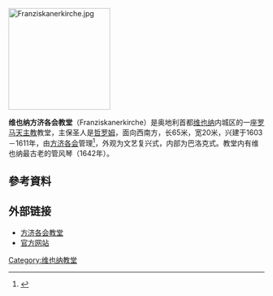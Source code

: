 [[File:Franziskanerkirche.jpg|200px]]
{{coord|48|12|22.3|N|16|22|28.1|E|display=title|region:AT_type:landmark}}  

'''维也纳方济各会教堂'''（Franziskanerkirche）是奥地利首都[[维也纳|维也纳]]内城区的一座[[罗马天主教|罗马天主教]]教堂，主保圣人是[[哲罗姆|哲罗姆]]，面向西南方，长65米，宽20米，兴建于1603－1611年，由[[方济各会|方济各会]]管理<ref name="OW">{{Cite web |url=http://stephanscom.at/pfarren/dekanate/Stadtdekanat_1/Dom-_und_Metropolitanpfarre_St._Stephan |title=Official Website of the Archdiocese of Vienna |accessdate=2009-02-03 |archive-date=2008-12-11 |archive-url=https://web.archive.org/web/20081211001554/http://stephanscom.at/pfarren/dekanate/Stadtdekanat_1/Dom-_und_Metropolitanpfarre_St._Stephan |dead-url=yes }}</ref>，外观为文艺复兴式，内部为巴洛克式。教堂内有维也纳最古老的管风琴（1642年）。

==參考資料==
<div class="references-small">
<references />
</div>

==外部链接==
*[http://www.planetware.com/vienna/franciscan-church-church-of-st-jerome-a-w-stj.htm 方济各会教堂] {{Wayback|url=http://www.planetware.com/vienna/franciscan-church-church-of-st-jerome-a-w-stj.htm |date=20081204080125 }}
*[http://www.franziskaner.at 官方网站] {{Wayback|url=http://www.franziskaner.at/ |date=20200803092228 }}

[[Category:维也纳教堂|Category:维也纳教堂]]